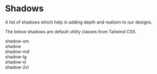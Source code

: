 
<Meta title="Style Guide/Shadows" />

# Shadows

A list of shadows which help in adding depth and realisim to our designs.

The below shadows are default utility classes from Tailwind CSS.

<section className="mt-48 flex space-y-32 flex-col lg:space-x-8 lg:space-y-0 lg:flex-row">
  <div className="p-32 shadow-sm rounded-12 bg-white border-2 border-black-500">shadow-sm</div>
  <div className="p-32 shadow rounded-12 bg-white border-2 border-black-500">shadow</div>
  <div className="p-32 shadow-md rounded-12 bg-white border-2 border-black-500">shadow-md</div>
  <div className="p-32 shadow-lg rounded-12 bg-white border-2 border-black-500">shadow-lg</div>
  <div className="p-32 shadow-xl rounded-12 bg-white border-2 border-black-500">shadow-xl</div>
  <div className="p-32 shadow-2xl rounded-12 bg-white border-2 border-black-500">shadow-2xl</div>
</section>
